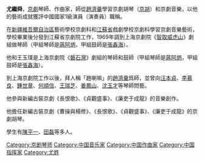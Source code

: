 '''尤繼舜'''，[[京劇|京劇]]琴師、作曲家，師從[[趙濟羹|趙濟羹]]學習京劇胡琴（[[京胡|京胡]]）和京劇音樂，以他的藝術成就獲評中國國家1級演員（演奏員）職稱。

在[[新疆維吾爾自治區|新疆維吾爾自治區]]藝術學校京劇科和[[江蘇省|江蘇省]]戲劇學校京劇科學習京劇音樂藝術，學校畢業後分發到江蘇省京劇院工作，1969年調到上海京劇院《[[智取威虎山|智取威虎山]]》劇組做琴師（甲組琴師是[[蔣阿炳|蔣阿炳]]，甲組鼓師是[[張鑫海|張鑫海]]）。

他和王玉璞是上海京劇院《[[磐石灣|磐石灣]]》劇組的琴師和鼓師（甲組琴師是[[蔣阿炳|蔣阿炳]]，甲組鼓師是[[張鑫海|張鑫海]]）。

到上海京劇院工作以後，拜人稱「趙喇嘛」的[[趙濟羹|趙濟羹]]爲師，並曾向[[汪本貞|汪本貞]]、[[李慕良|李慕良]]、[[鍾世章|鍾世章]]、[[何順信|何順信]]、[[王瑞芝|王瑞芝]]、[[姜鳳山|姜鳳山]]、[[沈玉才|沈玉才]]等琴師問藝。

他參與新編古裝京劇《長恨歌》、《貞觀盛事》、《廉吏于成龍》的音樂創作。

他擔任新編古裝京劇《曹操與楊修》、《長恨歌》、《貞觀盛事》、《廉吏于成龍》的京劇胡琴。

學生有[[陳平一|陳平一]]、[[田磊|田磊]]等多人。

[[Category:京剧琴师|Category:京剧琴师]]
[[Category:中国音乐家|Category:中国音乐家]]
[[Category:中国作曲家|Category:中国作曲家]]
[[Category:中国指挥家|Category:中国指挥家]]
[[Category:尤姓|Category:尤姓]]